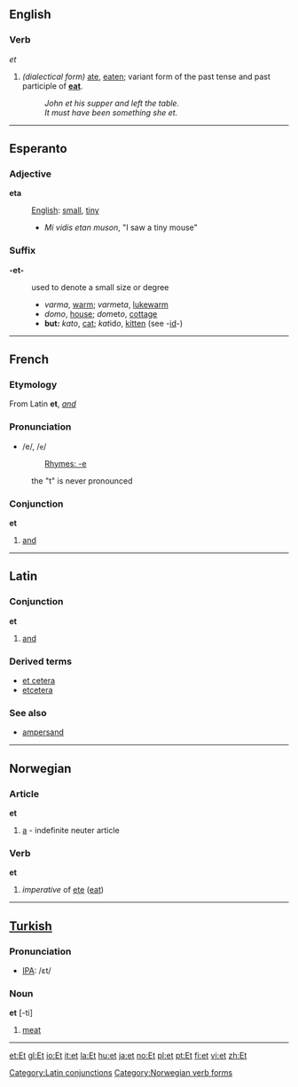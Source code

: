 ==English==

===Verb===
''et''

# ''(dialectical form)'' [[ate]], [[eaten]]; variant form of the past tense and past participle of '''[[eat]]'''.
#: ''John et his supper and left the table.''
#: ''It must have been something she et.''

----

==Esperanto==
===Adjective===

'''eta'''

:[[English]]: [[small]], [[tiny]]
:*''Mi vidis etan muson'', "I saw a tiny mouse"

===Suffix===
'''-et-'''

: used to denote a small size or degree
:* ''varma'', [[warm]]; ''varm''et''a'', [[lukewarm]]
:* ''domo'', [[house]]; ''dom''et''o'', [[cottage]]
:* '''but:''' ''kato'', [[cat]]; ''kat''id''o'', [[kitten]] (see -[[id]]-)

----

==French==
===Etymology===
From Latin '''et''', ''[[and]]''

===Pronunciation===
*/e/, /<tt>e</tt>/
*:[[Rhymes:French:-e|Rhymes: -e]]
:the "t" is never pronounced

===Conjunction===
'''et'''

# [[and]]

----

==Latin==
===Conjunction===
'''et'''

# [[and]]
{{seeCites}}

===Derived terms===
*[[et cetera]]
*[[etcetera]]

===See also===
*[[ampersand]]

[[Category:Latin conjunctions]]

----

==Norwegian==
===Article===
'''et'''
#[[a]] - indefinite neuter article
===Verb===
[[Category:Norwegian verb forms]]
'''et'''
#''imperative'' of [[ete]] ([[eat]])

----

==[[Turkish]]==

===Pronunciation===
*[[w:IPA|IPA]]: /ɛt/

===Noun===
'''et''' [-ti]

#[[meat]]

----

[[et:Et]]
[[gl:Et]]
[[io:Et]]
[[it:et]]
[[la:Et]]
[[hu:et]]
[[ja:et]]
[[no:Et]]
[[pl:et]]
[[pt:Et]]
[[fi:et]]
[[vi:et]]
[[zh:Et]]